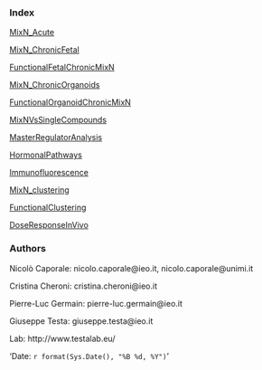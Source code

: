 

### Index

[MixN_Acute](../../01_MixN_Acute.html)

[MixN_ChronicFetal](../../02_MixN_ChronicFetal.html)

[FunctionalFetalChronicMixN](../../03_FunctionalFetalChronicMixN.html)

[MixN_ChronicOrganoids](../../04_MixN_ChronicOrganoids.html)

[FunctionalOrganoidChronicMixN](../../05_FunctionalOrganoidChronicMixN.html)

[MixNVsSingleCompounds](../../06_MixVsSingleCompounds.html)

[MasterRegulatorAnalysis](../../07_MasterRegulatorAnalysis.html)

[HormonalPathways](../../08_HormonalPathways.html)

[Immunofluorescence](../../09_Immunofluorescence.html)

[MixN_clustering](../../10_MixN_clustering.html)

[FunctionalClustering](../../11_FunctionalClustering.html)

[DoseResponseInVivo](../../12_DoseResponse_InVivo.html)

### Authors

Nicolò Caporale: nicolo.caporale@ieo.it, nicolo.caporale@unimi.it

Cristina Cheroni: cristina.cheroni@ieo.it

Pierre-Luc Germain: pierre-luc.germain@ieo.it

Giuseppe Testa: giuseppe.testa@ieo.it

Lab: http://www.testalab.eu/ 

'Date: `r format(Sys.Date(), "%B %d, %Y")`'
